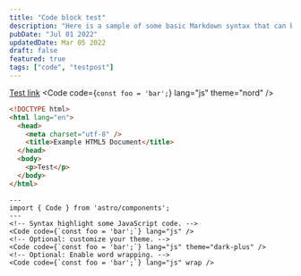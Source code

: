 ```yaml
---
title: "Code block test"
description: "Here is a sample of some basic Markdown syntax that can be used when writing Markdown content in Astro."
pubDate: "Jul 01 2022"
updatedDate: Mar 05 2022
draft: false
featured: true
tags: ["code", "testpost"]
---
```



[Test link](https://google.com)
<Code code={`const foo = 'bar';`} lang="js" theme="nord" />
```html
<!DOCTYPE html>
<html lang="en">
  <head>
    <meta charset="utf-8" />
    <title>Example HTML5 Document</title>
  </head>
  <body>
    <p>Test</p>
  </body>
</html>
```

```astro
---
import { Code } from 'astro/components';
---
<!-- Syntax highlight some JavaScript code. -->
<Code code={`const foo = 'bar';`} lang="js" />
<!-- Optional: customize your theme. -->
<Code code={`const foo = 'bar';`} lang="js" theme="dark-plus" />
<!-- Optional: Enable word wrapping. -->
<Code code={`const foo = 'bar';`} lang="js" wrap />
```

